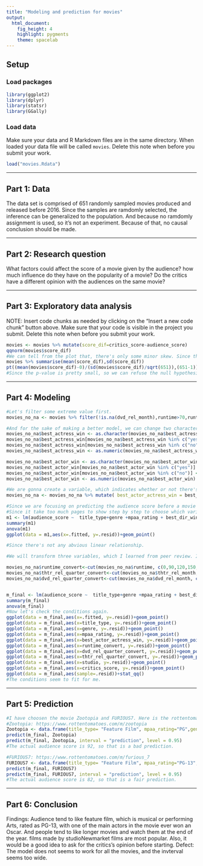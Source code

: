 ```yaml
---
title: "Modeling and prediction for movies"
output: 
  html_document: 
    fig_height: 4
    highlight: pygments
    theme: spacelab
---
```


## Setup

### Load packages

```r
library(ggplot2)
library(dplyr)
library(statsr)
library(GGally)
```

### Load data

Make sure your data and R Markdown files are in the same directory. When loaded
your data file will be called `movies`. Delete this note when before you submit 
your work. 

```r
load("movies.Rdata")
```



* * *

## Part 1: Data
The data set is comprised of 651 randomly sampled movies produced and released before 2016.
Since the samples are ramdomly selected, the inference can be generalized to the population.
And because no ramdomly assignment is used, so it's not an experiment. Because of that, no causal conclusion should be made.


* * *

## Part 2: Research question
What factors could affect the score of a movie given by the audience? 
how much influence do they have on the popularity of a movie?
Do the critics have a different opinion with the audiences on the same movie? 



* * *

## Part 3: Exploratory data analysis

NOTE: Insert code chunks as needed by clicking on the "Insert a new code chunk" 
button above. Make sure that your code is visible in the project you submit. 
Delete this note when before you submit your work.

```r
movies <- movies %>% mutate(score_dif=critics_score-audience_score)
qqnorm(movies$score_dif)
#We can tell from the plot that, there's only some minor skew. Since the samples are ramdomly selected, so we can say that the distribution of the difference in score is close to normal.
movies %>% summarise(mean(score_dif),sd(score_dif))
pt((mean(movies$score_dif)-0)/(sd(movies$score_dif)/sqrt(651)),(651-1))
#Since the p-value is pretty small, so we can refuse the null hypothesis. The opinion of the critics and the audiences are different. We will try to figure out whether there's a connection between the score of critics and the audience in the next part.

```

* * *

## Part 4: Modeling

```r
#Let's filter some extreme value first.
movies_no_na <- movies %>% filter(!is.na(dvd_rel_month),runtime>70,runtime<180,studio!="GreyCat Films")

#And for the sake of making a better model, we can change two character variables into numeric variables.
movies_no_na$best_actress_win <- as.character(movies_no_na$best_actress_win)
movies_no_na$best_actress_win[movies_no_na$best_actress_win %in% c("yes")] <- 1
movies_no_na$best_actress_win[movies_no_na$best_actress_win %in% c("no")] <- 0
movies_no_na$best_actress_win <- as.numeric(movies_no_na$best_actress_win)

movies_no_na$best_actor_win <- as.character(movies_no_na$best_actor_win)
movies_no_na$best_actor_win[movies_no_na$best_actor_win %in% c("yes")] <- 1
movies_no_na$best_actor_win[movies_no_na$best_actor_win %in% c("no")] <- 0
movies_no_na$best_actor_win <- as.numeric(movies_no_na$best_actor_win)

#We are gonna create a variable, which indicates whether or not there's a actor or actress ever win an Oscar.
movies_no_na <- movies_no_na %>% mutate( best_actor_actress_win = best_actor_win + best_actress_win )

#Since we are focusing on predicting the audience score before a movie is made, for the purpose of helping people make a better decision on how to make a movie. Following variables will be used: title_type, genre, mpaa_rating, best_dir_win, runtime, dvd_rel_month, thtr_rel_month, best_actor_win, best_actress win,  studio, critics_score.
#Since it take too much pages to show step by step to choose which variable to use, we will jump to the final step to show the result.
m1 <- lm(audience_score ~  title_type+genre +mpaa_rating + best_dir_win +runtime  +dvd_rel_month + thtr_rel_month  + best_actor_actress_win + studio +critics_score, data = movies_no_na)
summary(m1)
anova(m1)
ggplot(data = m1,aes(x=.fitted, y=.resid))+geom_point()

#Since there's not any abvious linear relationship.

#We will transform three variables, which I learned from peer review. I'm pretty ambarrassed, because I don't know how to check the name of project. Sorry for that.

movies_no_na$runtime_convert<-cut(movies_no_na$runtime, c(0,90,120,150,999) ,labels = c('Short','Medium','Long', 'Very long'))
movies_no_na$thtr_rel_quarter_convert<-cut(movies_no_na$thtr_rel_month, c(0,3,6,9,12) ,labels = c('Q1','Q2','Q3','Q4'))
movies_no_na$dvd_rel_quarter_convert<-cut(movies_no_na$dvd_rel_month, c(0,3,6,9,12) ,labels = c('Q1','Q2','Q3','Q4'))


m_final <- lm(audience_score ~  title_type+genre +mpaa_rating + best_dir_win +runtime_convert +dvd_rel_quarter_convert + thtr_rel_quarter_convert + best_actor_actress_win + studio + critics_score, data = movies_no_na)
summary(m_final)
anova(m_final)
#Now let's check the conditions again.
ggplot(data = m_final,aes(x=.fitted, y=.resid))+geom_point()
ggplot(data = m_final,aes(x=title_type, y=.resid))+geom_point()
ggplot(data = m_final,aes(x=genre, y=.resid))+geom_point()
ggplot(data = m_final,aes(x=mpaa_rating, y=.resid))+geom_point()
ggplot(data = m_final,aes(x=best_actor_actress_win, y=.resid))+geom_point()
ggplot(data = m_final,aes(x=runtime_convert, y=.resid))+geom_point()
ggplot(data = m_final,aes(x=dvd_rel_quarter_convert, y=.resid))+geom_point()
ggplot(data = m_final,aes(x=thtr_rel_quarter_convert, y=.resid))+geom_point()
ggplot(data = m_final,aes(x=studio, y=.resid))+geom_point()
ggplot(data = m_final,aes(x=critics_score, y=.resid))+geom_point()
ggplot(data = m_final,aes(sample=.resid))+stat_qq()
#The conditions seem to fit for me. 


```

* * *

## Part 5: Prediction


```r
#I have choosen the movie Zootopia and FURIOUS7. Here is the rottentomatoes link: 
#Zootopia: https://www.rottentomatoes.com/m/zootopia
Zootopia <- data.frame(title_type= "Feature Film", mpaa_rating="PG",genre="Comedy" ,best_dir_win="yes", runtime_convert="Medium",dvd_rel_quarter_convert="Q2",studio="Walt Disney Pictures", thtr_rel_quarter_convert="Q3", best_actor_actress_win=0, critics_score=98)
predict(m_final, Zootopia)
predict(m_final, Zootopia, interval = "prediction", level = 0.95)
#The actual audience score is 92, so that is a bad prediction.

#FURIOUS7: https://www.rottentomatoes.com/m/furious_7
FURIOUS7 <- data.frame(title_type= "Feature Film", mpaa_rating="PG-13",genre="Mystery & Suspense" ,best_dir_win="no", runtime_convert="Long",dvd_rel_quarter_convert="Q3",studio="Universal Pictures", thtr_rel_quarter_convert="Q4", best_actor_actress_win=0, critics_score=79)
predict(m_final, FURIOUS7)
predict(m_final, FURIOUS7, interval = "prediction", level = 0.95)
#The actual audience score is 82, so that is a fair prediction.
```

* * *

## Part 6: Conclusion

Findings: Audience tend to like feature film, which is musical or performing Arts, rated as PG-13, with one of the main actors in the movie ever won an Oscar. And people tend to like longer movies and watch them at the end of the year. films made by studioNewmarket films are most popular. Also, it would be a good idea to ask for the critics's opinion before starting.
Defect: The model does not seems to work for all the movies, and the  invterval seems too wide.